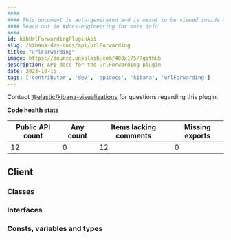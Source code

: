 ```yaml
---
####
#### This document is auto-generated and is meant to be viewed inside our experimental, new docs system.
#### Reach out in #docs-engineering for more info.
####
id: kibUrlForwardingPluginApi
slug: /kibana-dev-docs/api/urlForwarding
title: "urlForwarding"
image: https://source.unsplash.com/400x175/?github
description: API docs for the urlForwarding plugin
date: 2023-10-15
tags: ['contributor', 'dev', 'apidocs', 'kibana', 'urlForwarding']
---
```




Contact [@elastic/kibana-visualizations](https://github.com/orgs/elastic/teams/kibana-visualizations) for questions regarding this plugin.

**Code health stats**

| Public API count  | Any count | Items lacking comments | Missing exports |
|-------------------|-----------|------------------------|-----------------|
| 12 | 0 | 12 | 0 |

## Client

### Classes
<DocDefinitionList data={urlForwardingObj.client.classes}/>

### Interfaces
<DocDefinitionList data={urlForwardingObj.client.interfaces}/>

### Consts, variables and types
<DocDefinitionList data={urlForwardingObj.client.misc}/>

